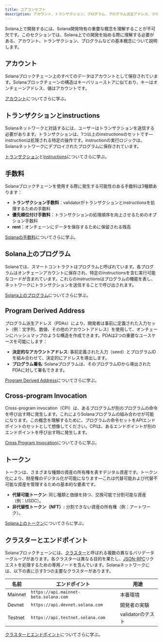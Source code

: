 ```yaml
---
title: コアコンセプト
description: アカウント、トランザクション、プログラム、プログラム派生アドレス、クロスプログラム呼び出し、およびSolanaでのトークンの仕組みなど、Solanaブロックチェーンの重要な概念を学びましょう。
---
```


Solana上で開発するには、Solana開発特有の重要な概念を理解することが不可欠です。このセクションでは、Solana上での開発を始める際に理解する必要がある、アカウント、トランザクション、プログラムなどの基本概念について説明します。

## アカウント

Solanaブロックチェーン上のすべてのデータはアカウントとして保存されています。Solanaブロックチェーンの構造はキーバリューストアに似ており、キーはオンチェーンアドレス、値はアカウントです。

[アカウント](/docs/core/accounts)についてさらに学ぶ。

## トランザクションとinstructions

Solanaネットワークと対話するには、ユーザーはトランザクションを送信する必要があります。トランザクションは、1つ以上のinstructionsのセットです—instructionは処理される特定の操作です。instructionの実行ロジックは、Solanaネットワークにデプロイされたプログラムに保存されています。

[トランザクション](/docs/core/transactions)と[Instructions](/docs/core/transactions#instruction)についてさらに学ぶ。

## 手数料

Solanaブロックチェーンを使用する際に発生する可能性のある手数料は3種類あります：

- **トランザクション手数料**：validatorがトランザクションとinstructionsを処理するための手数料
- **優先順位付け手数料**：トランザクションの処理順序を向上させるためのオプション手数料
- **rent**：オンチェーンにデータを保存するために保留される残高

[Solanaの手数料](/docs/core/fees)についてさらに学ぶ。

## Solana上のプログラム

Solanaでは、スマートコントラクトはプログラムと呼ばれています。各プログラムはオンチェーンアカウントに保存され、特定のinstructionsを含む実行可能なコードが含まれています。これらのinstructionsはプログラムの機能を表し、ネットワークにトランザクションを送信することで呼び出されます。

[Solana上のプログラム](/docs/core/programs)についてさらに学ぶ。

## Program Derived Address

プログラム派生アドレス（PDAs）により、開発者は事前に定義された入力セット（例：文字列、数値、その他のアカウントアドレス）を使用して、オンチェーンにハッシュマップのような構造を作成できます。PDAは2つの重要なユースケースを可能にします：

- **決定的なアカウントアドレス**: 事前定義された入力（seed）とプログラムIDを組み合わせて、決定的にアドレスを導出します。
- **プログラム署名**:
  Solanaプログラムは、そのプログラムIDから導出されたPDAに対して署名できます。

[Program Derived Address](/docs/core/pda)についてさらに学ぶ。

## Cross-program Invocation

Cross-program
invocation（CPI）は、あるプログラムが別のプログラムの命令を呼び出す時に発生します。これによりSolanaプログラムの組み合わせが可能になります。この概念を理解するために、プログラムの命令セットをAPIエンドポイントのセットとして想像してください。CPIは、あるエンドポイントが別のエンドポイントを呼び出す時に発生します。

[Cross Program Invocation](/docs/core/cpi)についてさらに学ぶ。

## トークン

トークンは、さまざまな種類の資産の所有権を表すデジタル資産です。トークン化により、財産権のデジタル化が可能になります—これは代替可能および代替不可能な資産を管理するための基本的な要素です。

- **代替可能トークン**: 同じ種類と価値を持つ、交換可能で分割可能な資産（例：USDC）。
- **非代替性トークン（NFT）:** 分割できない資産の所有権（例：アートワーク）。

[Solana上のトークン](/docs/core/tokens)についてさらに学ぶ。

## クラスターとエンドポイント

Solanaブロックチェーンには、[クラスター](/docs/references/clusters)と呼ばれる複数の異なるバリデーターグループがあります。各クラスターは異なる目的を果たし、[JSON-RPC](/docs/rpc/)リクエストを処理するための専用ノードを含んでいます。Solanaネットワークには、以下の表に示す3つの主要なクラスターがあります。

| 名前    | エンドポイント                        | 用途              |
| ------- | ------------------------------------- | ----------------- |
| Mainnet | `https://api.mainnet-beta.solana.com` | 本番環境          |
| Devnet  | `https://api.devnet.solana.com`       | 開発者の実験      |
| Testnet | `https://api.testnet.solana.com`      | validatorのテスト |

[クラスターとエンドポイント](/docs/references/clusters)についてさらに学ぶ。
